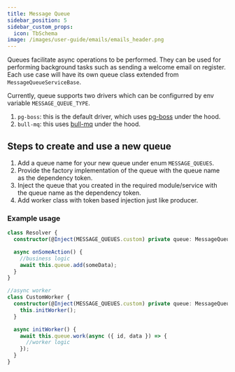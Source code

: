 ```yaml
---
title: Message Queue
sidebar_position: 5
sidebar_custom_props:
  icon: TbSchema
image: /images/user-guide/emails/emails_header.png
---
```


Queues facilitate async operations to be performed. They can be used for performing background tasks such as sending a welcome email on register.
Each use case will have its own queue class extended from `MessageQueueServiceBase`.

Currently, queue supports two drivers which can be configurred by env variable `MESSAGE_QUEUE_TYPE`.
1. `pg-boss`: this is the default driver, which uses [pg-boss](https://github.com/timgit/pg-boss) under the hood.
2. `bull-mq`: this uses [bull-mq](https://bullmq.io/) under the hood.

## Steps to create and use a new queue

1. Add a queue name for your new queue under enum `MESSAGE_QUEUES`.
2. Provide the factory implementation of the queue with the queue name as the dependency token.
3. Inject the queue that you created in the required module/service with the queue name as the dependency token.
4. Add worker class with token based injection just like producer.

### Example usage
```ts
class Resolver {
  constructor(@Inject(MESSAGE_QUEUES.custom) private queue: MessageQueueService) {}

  async onSomeAction() {
    //business logic
    await this.queue.add(someData);
  }
}

//async worker
class CustomWorker {
  constructor(@Inject(MESSAGE_QUEUES.custom) private queue: MessageQueueService) {
    this.initWorker();
  }

  async initWorker() {
    await this.queue.work(async ({ id, data }) => {
      //worker logic
    });
  }
}

```

